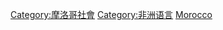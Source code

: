 {{Commons cat|Languages of Morocco}}

[[Category:摩洛哥社會|Category:摩洛哥社會]]
[[Category:非洲语言|Category:非洲语言]]
[[Category:各國語言|Morocco]]